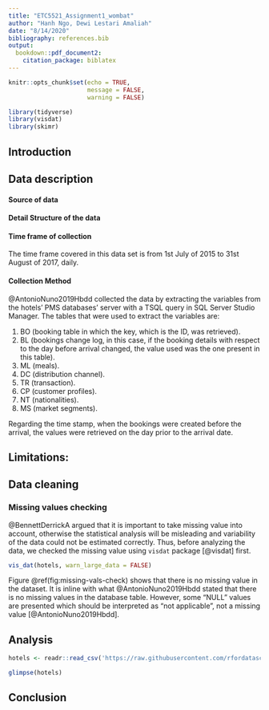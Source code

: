 ```yaml
---
title: "ETC5521_Assignment1_wombat"
author: "Hanh Ngo, Dewi Lestari Amaliah"
date: "8/14/2020"
bibliography: references.bib
output: 
  bookdown::pdf_document2:
    citation_package: biblatex
---
```


```r
knitr::opts_chunk$set(echo = TRUE,
                      message = FALSE,
                      warning = FALSE)
```

```r
library(tidyverse)
library(visdat)
library(skimr)
```

## Introduction


## Data description
#### Source of data


#### Detail Structure of the data


#### Time frame of collection

The time frame covered in this data set is from 1st July of 2015 to 31st August of 2017, daily. 


#### Collection Method

@AntonioNuno2019Hbdd collected the data by extracting the variables from the hotels' PMS databases' server with a TSQL query in SQL Server Studio Manager. The tables that were used to extract the variables are: 

1. BO (booking table in which the key, which is the ID, was retrieved).
2. BL (bookings change log, in this case, if the booking details with respect to the day before arrival changed, the value used was the one present in this table).
3. ML (meals).
4. DC (distribution channel).
5. TR (transaction).
6. CP (customer profiles).
7. NT (nationalities).
8. MS (market segments). 

Regarding the time stamp, when the bookings were created before the arrival, the values were retrieved on the day prior to the arrival date.

## Limitations:


## Data cleaning


### Missing values checking


@BennettDerrickA argued that it is important to take missing value into account, otherwise the statistical analysis will be misleading and variability of the data could not be estimated correctly. Thus, before analyzing the data, we checked the missing value using `visdat` package [@visdat] first. 


```r

vis_dat(hotels, warn_large_data = FALSE)

```

Figure \@ref(fig:missing-vals-check) shows that there is no missing value in the dataset. It is inline with what @AntonioNuno2019Hbdd stated that there is no missing values in the database table. However, some "NULL" values are presented which should be interpreted as "not applicable", not a missing value [@AntonioNuno2019Hbdd].


## Analysis

```r
hotels <- readr::read_csv('https://raw.githubusercontent.com/rfordatascience/tidytuesday/master/data/2020/2020-02-11/hotels.csv')
```

```r
glimpse(hotels)

```


## Conclusion
